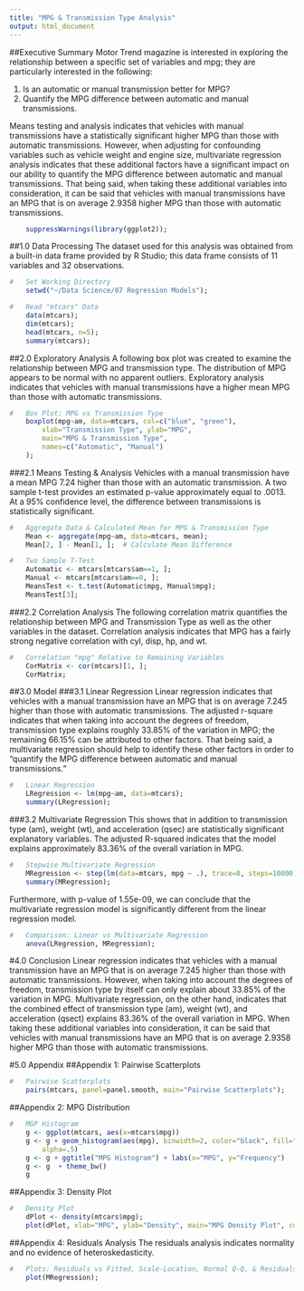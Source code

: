 ```yaml
---
title: "MPG & Transmission Type Analysis"
output: html_document
---
```

##Executive Summary
Motor Trend magazine is interested in exploring the relationship between a specific set of variables and mpg; they are particularly interested in the following:

1. Is an automatic or manual transmission better for MPG?
2. Quantify the MPG difference between automatic and manual transmissions.

Means testing and analysis indicates that vehicles with manual transmissions have a statistically significant higher MPG than those with automatic transmissions.  However, when adjusting for confounding variables such as vehicle weight and engine size, multivariate regression analysis indicates that these additional factors have a significant impact on our ability to quantify the MPG difference between automatic and manual transmissions.  That being said, when taking these additional variables into consideration, it can be said that vehicles with manual transmissions have an MPG that is on average 2.9358 higher MPG than those with automatic transmissions.
  
  
```r
    suppressWarnings(library(ggplot2));
```


##1.0 Data Processing
The dataset used for this analysis was obtained from a built-in data frame provided by R Studio; this data frame consists of 11 variables and 32 observations.
```r
#   Set Working Directory
    setwd("~/Data Science/07 Regression Models");

#   Read "mtcars" Data
    data(mtcars);
    dim(mtcars);
    head(mtcars, n=5);
    summary(mtcars);
```
  
  
##2.0 Exploratory Analysis
A following box plot was created to examine the relationship between MPG and transmission type.  The distribution of MPG appears to be normal with no apparent outliers.  Exploratory analysis indicates that vehicles with manual transmissions have a higher mean MPG than those with automatic transmissions.
```r
#   Box Plot: MPG vs Transmission Type
    boxplot(mpg~am, data=mtcars, col=c("blue", "green"),
        xlab="Transmission Type", ylab="MPG",
        main="MPG & Transmission Type",
        names=c("Automatic", "Manual")
    );
```


###2.1 Means Testing & Analysis
Vehicles with a manual transmission have a mean MPG 7.24 higher than those with an automatic transmission. A two sample t-test provides an estimated p-value approximately equal to .0013.  At a 95% confidence level, the difference between transmissions is statistically significant.
  
```r
#   Aggregate Data & Calculated Mean for MPG & Transmission Type
    Mean <- aggregate(mpg~am, data=mtcars, mean);
    Mean[2, ] - Mean[1, ];  # Calculate Mean Difference

#   Two Sample T-Test
    Automatic <- mtcars[mtcars$am==1, ];
    Manual <- mtcars[mtcars$am==0, ];
    MeansTest <- t.test(Automatic$mpg, Manual$mpg);
    MeansTest[3];
```


###2.2 Correlation Analysis
The following correlation matrix quantifies the relationship between MPG and Transmission Type as well as the other variables in the dataset.  Correlation analysis indicates that MPG has a fairly strong negative correlation with cyl, disp, hp, and wt.
  
```r
#   Correlation "mpg" Relative to Remaining Variables
    CorMatrix <- cor(mtcars)[1, ];
    CorMatrix;
```


##3.0 Model
###3.1 Linear Regression
Linear regression indicates that vehicles with a manual transmission have an MPG that is on average 7.245 higher than those with automatic transmissions. The adjusted r-square indicates that when taking into account the degrees of freedom, transmission type explains roughly 33.85% of the variation in MPG; the remaining 66.15% can be attributed to other factors.  That being said, a multivariate regression should help to identify these other factors in order to "quantify the MPG difference between automatic and manual transmissions."
  
```r
#   Linear Regression
    LRegression <- lm(mpg~am, data=mtcars);
    summary(LRegression);
```


###3.2 Multivariate Regression
This shows that in addition to transmission type (am), weight (wt), and acceleration  (qsec) are statistically significant explanatory variables. The adjusted R-squared indicates that the model explains approximately 83.36% of the overall variation in MPG.
  
```r
#   Stepwise Multivariate Regression
    MRegression <- step(lm(data=mtcars, mpg ~ .), trace=0, steps=10000);
    summary(MRegression);
```

Furthermore, with p-value of 1.55e-09, we can conclude that the multivariate regression model is significantly different from the linear regression model.
  
```r
#   Comparison: Linear vs Multivariate Regression
    anova(LRegression, MRegression);
```
  
  
#4.0 Conclusion
Linear regression indicates that vehicles with a manual transmission have an MPG that is on average 7.245 higher than those with automatic transmissions. However, when taking into account the degrees of freedom, transmission type by itself can only explain about 33.85% of the variation in MPG.  Multivariate regression, on the other hand, indicates that the combined effect of transmission type (am), weight (wt), and acceleration (qsect) explains 83.36% of the overall variation in MPG. When taking these additional variables into consideration, it can be said that vehicles with manual transmissions have an MPG that is on average 2.9358 higher MPG than those with automatic transmissions.
  
  
#5.0 Appendix
##Appendix 1: Pairwise Scatterplots
  
```r
#   Pairwise Scatterplots
    pairs(mtcars, panel=panel.smooth, main="Pairwise Scatterplots");
```
  
  
##Appendix 2: MPG Distribution
  
```r
#   MGP Histogram
    g <- ggplot(mtcars, aes(x=mtcars$mpg))
    g <- g + geom_histogram(aes(mpg), binwidth=2, color="black", fill="green", 
        alpha=.5)
    g <- g + ggtitle("MPG Histogram") + labs(x="MPG", y="Frequency")
    g <- g  + theme_bw()
    g
```
  
  
##Appendix 3: Density Plot
  
```r
#   Density Plot
    dPlot <- density(mtcars$mpg);
    plot(dPlot, xlab="MPG", ylab="Density", main="MPG Density Plot", col="blue", lwd=2);
```

  
##Appendix 4: Residuals Analysis
The residuals analysis indicates normality and no evidence of heteroskedasticity.
  
```r
#   Plots: Residuals vs Fitted, Scale-Location, Normal Q-Q, & Residuals vs Leverage
    plot(MRegression);
```
